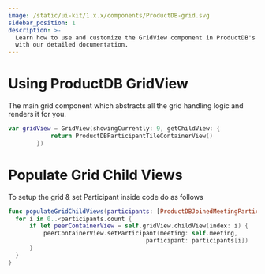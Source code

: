 ```yaml
---
image: /static/ui-kit/1.x.x/components/ProductDB-grid.svg
sidebar_position: 1
description: >-
  Learn how to use and customize the GridView component in ProductDB's iOS UiKit
  with our detailed documentation.
---
```


# Using ProductDB GridView

The main grid component which abstracts all the grid handling logic and renders
it for you.

```swift
var gridView = GridView(showingCurrently: 9, getChildView: {
            return ProductDBParticipantTileContainerView()
        })
```

# Populate Grid Child Views

To setup the grid & set Participant inside code do as follows

```swift
func populateGridChildViews(participants: [ProductDBJoinedMeetingParticipant]) {
  for i in 0..<participants.count {
      if let peerContainerView = self.gridView.childView(index: i) {
          peerContainerView.setParticipant(meeting: self.meeting,
                                       participant: participants[i])
      }
  }
}
```

<head>
  <title>iOS ProductDBGridViewV2</title>
</head>
